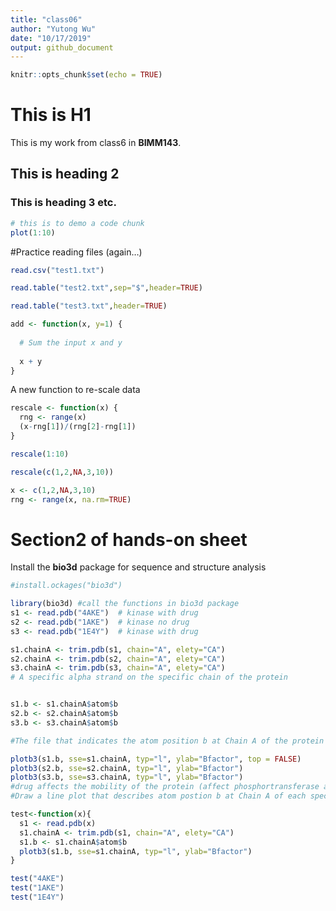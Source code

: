 ```yaml
---
title: "class06"
author: "Yutong Wu"
date: "10/17/2019"
output: github_document
---
```


```r
knitr::opts_chunk$set(echo = TRUE)
```

# This is H1
This is my work from class6 in **BIMM143**.

## This is heading 2

### This is heading 3 etc. 

```r
# this is to demo a code chunk 
plot(1:10)
```

#Practice reading files (again...)

```r
read.csv("test1.txt")
```
```r
read.table("test2.txt",sep="$",header=TRUE)
```
```r
read.table("test3.txt",header=TRUE)
```

```r
add <- function(x, y=1) {
  
  # Sum the input x and y
  
  x + y
}
```


A new function to re-scale data
```r
rescale <- function(x) {
  rng <- range(x)
  (x-rng[1])/(rng[2]-rng[1])
}
```


```r
rescale(1:10)
```

```r
rescale(c(1,2,NA,3,10))
```

```r
x <- c(1,2,NA,3,10)
rng <- range(x, na.rm=TRUE)
```

# Section2 of hands-on sheet

Install the **bio3d** package for sequence and structure analysis 

```r
#install.ockages("bio3d")
```

```r
library(bio3d) #call the functions in bio3d package
s1 <- read.pdb("4AKE")  # kinase with drug
s2 <- read.pdb("1AKE")  # kinase no drug
s3 <- read.pdb("1E4Y")  # kinase with drug

s1.chainA <- trim.pdb(s1, chain="A", elety="CA")
s2.chainA <- trim.pdb(s2, chain="A", elety="CA")
s3.chainA <- trim.pdb(s3, chain="A", elety="CA")
# A specific alpha strand on the specific chain of the protein 


s1.b <- s1.chainA$atom$b
s2.b <- s2.chainA$atom$b
s3.b <- s3.chainA$atom$b

#The file that indicates the atom position b at Chain A of the protein 

plotb3(s1.b, sse=s1.chainA, typ="l", ylab="Bfactor", top = FALSE)
plotb3(s2.b, sse=s2.chainA, typ="l", ylab="Bfactor")
plotb3(s3.b, sse=s3.chainA, typ="l", ylab="Bfactor")
#drug affects the mobility of the protein (affect phosphortransferase action)
#Draw a line plot that describes atom postion b at Chain A of each specific protein with optional secondary structure in the marginal regions 
```

```r
test<-function(x){
  s1 <- read.pdb(x)
  s1.chainA <- trim.pdb(s1, chain="A", elety="CA")
  s1.b <- s1.chainA$atom$b
  plotb3(s1.b, sse=s1.chainA, typ="l", ylab="Bfactor")
}
```

```r
test("4AKE")
test("1AKE")
test("1E4Y")
```















